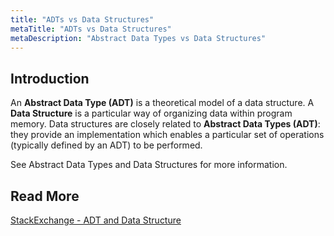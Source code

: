 ```yaml
---
title: "ADTs vs Data Structures"
metaTitle: "ADTs vs Data Structures"
metaDescription: "Abstract Data Types vs Data Structures"
---
```



## Introduction

An **Abstract Data Type (ADT)** is a theoretical model of a data structure. A **Data Structure** is a particular way of organizing data within program memory. Data structures are closely related to **<GatsbyLink to='/adts'>Abstract Data Types (ADT)</GatsbyLink>**: they provide an implementation which enables a particular set of operations (typically defined by an ADT) to be performed.

See <GatsbyLink to='/adts'>Abstract Data Types</GatsbyLink> and <GatsbyLink to='/structures'>Data Structures</GatsbyLink> for more information.


## Read More

[StackExchange - ADT and Data Structure](https://softwareengineering.stackexchange.com/questions/148747/abstract-data-type-and-data-structure)
